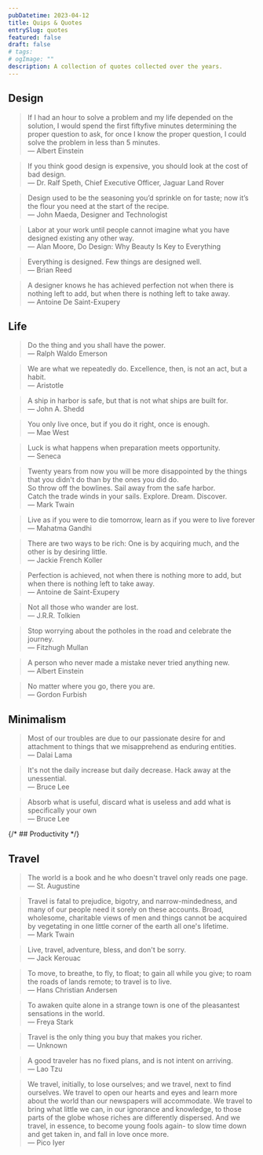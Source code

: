 ```yaml
---
pubDatetime: 2023-04-12
title: Quips & Quotes
entrySlug: quotes
featured: false
draft: false
# tags:
# ogImage: ""
description: A collection of quotes collected over the years.
---
```


## Design

> If I had an hour to solve a problem and my life depended on the solution, I would spend the first fiftyfive minutes determining the proper question to ask, for once I know the proper question, I could solve the problem in less than 5 minutes. <br/>
> — Albert Einstein

> If you think good design is expensive, you should look at the cost of bad design. <br/>
> — Dr. Ralf Speth, Chief Executive Officer, Jaguar Land Rover

> Design used to be the seasoning you’d sprinkle on for taste; now it’s the flour you need at the start of the recipe. <br/>
> — John Maeda, Designer and Technologist

> Labor at your work until people cannot imagine what you have designed existing any other way. <br/>
> — Alan Moore, Do Design: Why Beauty Is Key to Everything

> Everything is designed. Few things are designed well. <br/>
> — Brian Reed

> A designer knows he has achieved perfection not when there is nothing left to add, but when there is nothing left to take away. <br/>
> — Antoine De Saint-Exupery

## Life

> Do the thing and you shall have the power. <br/>
> — Ralph Waldo Emerson

> We are what we repeatedly do. Excellence, then, is not an act, but a habit. <br/>
> — Aristotle

> A ship in harbor is safe, but that is not what ships are built for. <br/>
> — John A. Shedd

> You only live once, but if you do it right, once is enough. <br/>
> — Mae West

> Luck is what happens when preparation meets opportunity.<br/>
> — Seneca

> Twenty years from now you will be more disappointed by the things that you didn't do than by the ones you did do. <br/>
> So throw off the bowlines. Sail away from the safe harbor.<br/>
> Catch the trade winds in your sails. Explore. Dream. Discover.<br/>
> — Mark Twain

> Live as if you were to die tomorrow, learn as if you were to live forever <br/>
> — Mahatma Gandhi

> There are two ways to be rich: One is by acquiring much, and the other is by desiring little.<br/>
> — Jackie French Koller

> Perfection is achieved, not when there is nothing more to add, but when there is nothing left to take away.<br/>
> — Antoine de Saint-Exupery

> Not all those who wander are lost. <br/>
> — J.R.R. Tolkien

> Stop worrying about the potholes in the road and celebrate the journey.<br/>
> — Fitzhugh Mullan

> A person who never made a mistake never tried anything new. <br/>
> — Albert Einstein

> No matter where you go, there you are. <br/>
> — Gordon Furbish

## Minimalism

> Most of our troubles are due to our passionate desire for and attachment to things that we misapprehend as enduring entities. <br/>
> — Dalai Lama

> It's not the daily increase but daily decrease. Hack away at the unessential. <br/>
> — Bruce Lee

> Absorb what is useful, discard what is useless and add what is specifically your own <br/>
> ― Bruce Lee

{/* ## Productivity */}

## Travel

> The world is a book and he who doesn't travel only reads one page. <br/>
> — St. Augustine

> Travel is fatal to prejudice, bigotry, and narrow-mindedness, and many of our people need it sorely on these accounts. Broad, wholesome, charitable views of men and things cannot be acquired by vegetating in one little corner of the earth all one's lifetime.<br />
> — Mark Twain

> Live, travel, adventure, bless, and don't be sorry. <br/>
> — Jack Kerouac

> To move, to breathe, to fly, to float; to gain all while you give; to roam the roads of lands remote; to travel is to live. <br/>
> ― Hans Christian Andersen

> To awaken quite alone in a strange town is one of the pleasantest sensations in the world. <br/>
> — Freya Stark

> Travel is the only thing you buy that makes you richer. <br/>
> — Unknown

> A good traveler has no fixed plans, and is not intent on arriving. <br/>
> — Lao Tzu

> We travel, initially, to lose ourselves; and we travel, next to find ourselves. We travel to open our hearts and eyes and learn more about the world than our newspapers will accommodate. We travel to bring what little we can, in our ignorance and knowledge, to those parts of the globe whose riches are differently dispersed. And we travel, in essence, to become young fools again- to slow time down and get taken in, and fall in love once more.<br/>
> ― Pico Iyer
